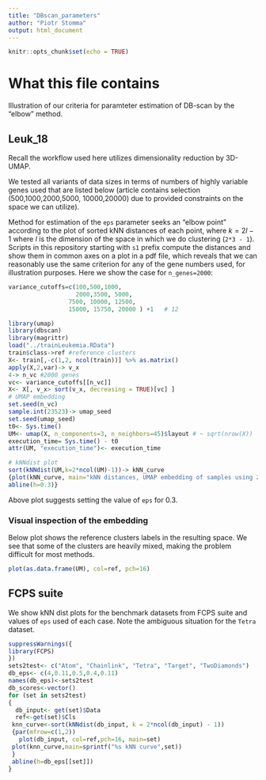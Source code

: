 ---
title: "DBscan_parameters"
author: "Piotr Stomma"
output: html_document
---

```{r setup, include=FALSE}
knitr::opts_chunk$set(echo = TRUE)
```

# What this file contains 

Illustration of our criteria for paramteter estimation of DB-scan by the "elbow" method.

## Leuk_18

Recall the workflow used here utilizes dimensionality reduction by 3D-UMAP.

We tested all variants of data sizes in terms of numbers of highly variable genes used that are listed below (article contains selection (500,1000,2000,5000, 10000,20000) due to provided constraints on the space we can utilize).

Method for estimation of the `eps` parameter seeks an "elbow point" according to the plot of sorted kNN distances of each point, where $k=2l -1$ where $l$ is the dimension of the space in which we do clustering (`2*3 - 1`).
Scripts in this repository starting with `s1` prefix compute the distances and show them in common axes on a plot in a pdf file, which reveals that we can reasonably use the same criterion for any of the gene numbers used, for illustration purposes.
Here we show the case for `n_genes=2000`:

```{r vc}
variance_cutoffs=c(100,500,1000,
                   2000,3500, 5000,
                 7500, 10000, 12500,
                 15000, 15750, 20000 ) +1   # 12
```

```{r knn, warning=FALSE, message=FALSE}
library(umap)
library(dbscan)
library(magrittr)
load("../trainLeukemia.RData")
train$class->ref #reference clusters
X<- train[,-c(1,2, ncol(train))] %>% as.matrix()
apply(X,2,var)-> v_x
4-> n_vc #2000 genes
vc<- variance_cutoffs[[n_vc]]
X<- X[, v_x> sort(v_x, decreasing = TRUE)[vc] ]
# UMAP embedding
set.seed(n_vc)
sample.int(23523)-> umap_seed
set.seed(umap_seed)
t0<- Sys.time()
UM<- umap(X, n_components=3, n_neighbors=45)$layout # ~ sqrt(nrow(X))
execution_time= Sys.time() - t0
attr(UM, "execution_time")<- execution_time

# kNNdist plot
sort(kNNdist(UM,k=2*ncol(UM)-1))-> kNN_curve
{plot(kNN_curve, main="kNN distances, UMAP embedding of samples using 2000 genes")
abline(h=0.3)}

```

Above plot suggests setting the value of `eps` for 0.3.

### Visual inspection of the embedding

Below plot shows the reference clusters labels in the resulting space. 
We see that some of the clusters are heavily mixed, making the problem difficult for most methods.

```{r}
plot(as.data.frame(UM), col=ref, pch=16)
```


## FCPS suite 

We show kNN dist plots for the benchmark datasets from FCPS suite and values of `eps` used of each case. Note the ambiguous situation for the `Tetra` dataset.

```{r}
suppressWarnings({
library(FCPS)
})
sets2test<- c("Atom", "Chainlink", "Tetra", "Target", "TwoDiamonds")
db_eps<- c(4,0.11,0.5,0.4,0.11)
names(db_eps)<-sets2test
db_scores<-vector()
for (set in sets2test)
{
  db_input<- get(set)$Data
  ref<-get(set)$Cls
 knn_curve<-sort(kNNdist(db_input, k = 2*ncol(db_input) - 1))
 {par(mfrow=c(1,2))
   plot(db_input, col=ref,pch=16, main=set)
 plot(knn_curve,main=sprintf("%s kNN curve",set))
 }
 abline(h=db_eps[[set]])
}
```

